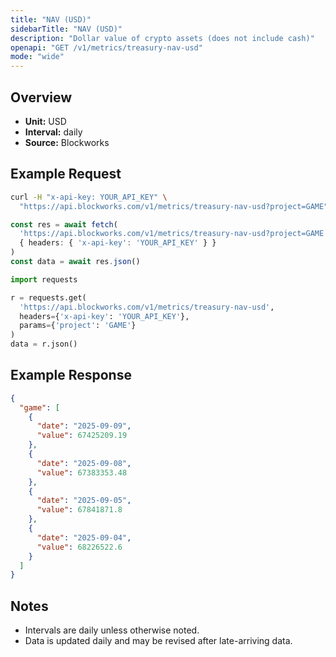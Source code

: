 ```yaml
---
title: "NAV (USD)"
sidebarTitle: "NAV (USD)"
description: "Dollar value of crypto assets (does not include cash)"
openapi: "GET /v1/metrics/treasury-nav-usd"
mode: "wide"
---
```


## Overview

- **Unit:** USD
- **Interval:** daily
- **Source:** Blockworks

## Example Request

<CodeGroup>

```bash cURL
curl -H "x-api-key: YOUR_API_KEY" \
  "https://api.blockworks.com/v1/metrics/treasury-nav-usd?project=GAME"
```

```typescript TypeScript
const res = await fetch(
  'https://api.blockworks.com/v1/metrics/treasury-nav-usd?project=GAME',
  { headers: { 'x-api-key': 'YOUR_API_KEY' } }
)
const data = await res.json()
```

```python Python
import requests

r = requests.get(
  'https://api.blockworks.com/v1/metrics/treasury-nav-usd',
  headers={'x-api-key': 'YOUR_API_KEY'},
  params={'project': 'GAME'}
)
data = r.json()
```

</CodeGroup>

## Example Response

```json
{
  "game": [
    {
      "date": "2025-09-09",
      "value": 67425209.19
    },
    {
      "date": "2025-09-08",
      "value": 67383353.48
    },
    {
      "date": "2025-09-05",
      "value": 67841871.8
    },
    {
      "date": "2025-09-04",
      "value": 68226522.6
    }
  ]
}
```

## Notes
- Intervals are daily unless otherwise noted.
- Data is updated daily and may be revised after late-arriving data.